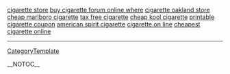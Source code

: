 <a href= http://cigarette-store.lacprojet.info >cigarette store</a>   <a href= http://buy-cigarette-forum-online-where.lacprojet.info >buy cigarette forum online where</a>   <a href= http://cigarette-oakland-store.lacprojet.info >cigarette oakland store</a>   <a href= http://cheap-marlboro-cigarette.lacprojet.info >cheap marlboro cigarette</a>   <a href= http://tax-free-cigarette.lacprojet.info >tax free cigarette</a>   <a href= http://cheap-kool-cigarette.lacprojet.info >cheap kool cigarette</a>   <a href= http://printable-cigarette-coupon.lacprojet.info >printable cigarette coupon</a>   <a href= http://american-spirit-cigarette.lacprojet.info >american spirit cigarette</a>   <a href= http://cigarette-on-line.lacprojet.info >cigarette on line</a>   <a href= http://cheapest-cigarette-online.lacprojet.info >cheapest cigarette online</a>
----
[[CategoryTemplate]]

__NOTOC__